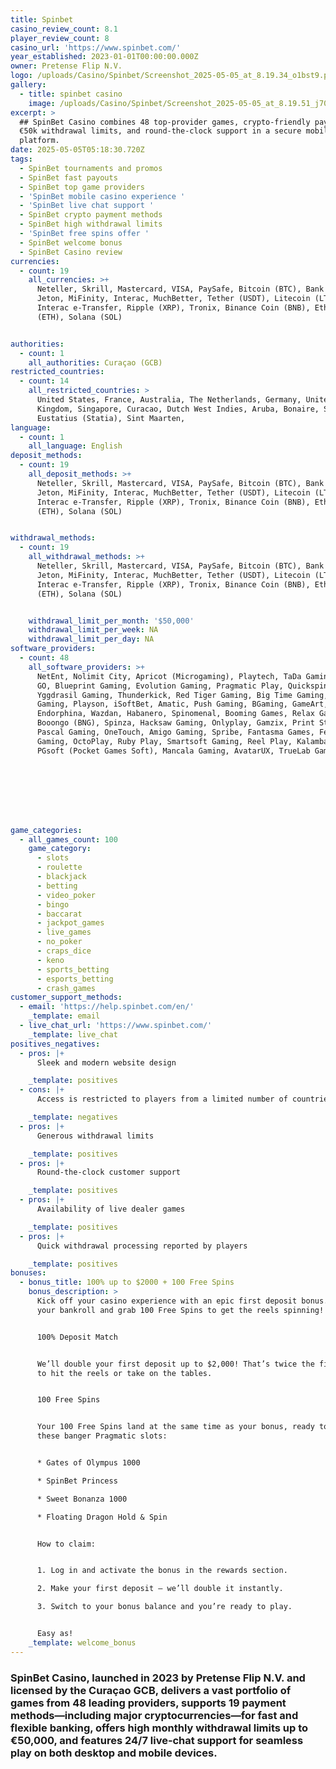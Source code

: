 ```yaml
---
title: Spinbet
casino_review_count: 8.1
player_review_count: 8
casino_url: 'https://www.spinbet.com/'
year_established: 2023-01-01T00:00:00.000Z
owner: Pretense Flip N.V.
logo: /uploads/Casino/Spinbet/Screenshot_2025-05-05_at_8.19.34_o1bst9.png
gallery:
  - title: spinbet casino
    image: /uploads/Casino/Spinbet/Screenshot_2025-05-05_at_8.19.51_j70kzo.png
excerpt: >
  ## SpinBet Casino combines 48 top‑provider games, crypto‑friendly payments,
  €50k withdrawal limits, and round‑the‑clock support in a secure mobile‑first
  platform.
date: 2025-05-05T05:18:30.720Z
tags:
  - SpinBet tournaments and promos
  - SpinBet fast payouts
  - SpinBet top game providers
  - 'SpinBet mobile casino experience '
  - 'SpinBet live chat support '
  - SpinBet crypto payment methods
  - SpinBet high withdrawal limits
  - 'SpinBet free spins offer '
  - SpinBet welcome bonus
  - SpinBet Casino review
currencies:
  - count: 19
    all_currencies: >+
      Neteller, Skrill, Mastercard, VISA, PaySafe, Bitcoin (BTC), Bank transfer,
      Jeton, MiFinity, Interac, MuchBetter, Tether (USDT), Litecoin (LTC),
      Interac e-Transfer, Ripple (XRP), Tronix, Binance Coin (BNB), Ethereum
      (ETH), Solana (SOL)


authorities:
  - count: 1
    all_authorities: Curaçao (GCB)
restricted_countries:
  - count: 14
    all_restricted_countries: >
      United States, France, Australia, The Netherlands, Germany, United
      Kingdom, Singapore, Curacao, Dutch West Indies, Aruba, Bonaire, Saba, Sint
      Eustatius (Statia), Sint Maarten,
language:
  - count: 1
    all_language: English
deposit_methods:
  - count: 19
    all_deposit_methods: >+
      Neteller, Skrill, Mastercard, VISA, PaySafe, Bitcoin (BTC), Bank transfer,
      Jeton, MiFinity, Interac, MuchBetter, Tether (USDT), Litecoin (LTC),
      Interac e-Transfer, Ripple (XRP), Tronix, Binance Coin (BNB), Ethereum
      (ETH), Solana (SOL)


withdrawal_methods:
  - count: 19
    all_withdrawal_methods: >+
      Neteller, Skrill, Mastercard, VISA, PaySafe, Bitcoin (BTC), Bank transfer,
      Jeton, MiFinity, Interac, MuchBetter, Tether (USDT), Litecoin (LTC),
      Interac e-Transfer, Ripple (XRP), Tronix, Binance Coin (BNB), Ethereum
      (ETH), Solana (SOL)


    withdrawal_limit_per_month: '$50,000'
    withdrawal_limit_per_week: NA
    withdrawal_limit_per_day: NA
software_providers:
  - count: 48
    all_software_providers: >+
      NetEnt, Nolimit City, Apricot (Microgaming), Playtech, TaDa Gaming, Play'n
      GO, Blueprint Gaming, Evolution Gaming, Pragmatic Play, Quickspin,
      Yggdrasil Gaming, Thunderkick, Red Tiger Gaming, Big Time Gaming, Betsoft
      Gaming, Playson, iSoftBet, Amatic, Push Gaming, BGaming, GameArt,
      Endorphina, Wazdan, Habanero, Spinomenal, Booming Games, Relax Gaming,
      Booongo (BNG), Spinza, Hacksaw Gaming, Onlyplay, Gamzix, Print Studios,
      Pascal Gaming, OneTouch, Amigo Gaming, Spribe, Fantasma Games, Felix
      Gaming, OctoPlay, Ruby Play, Smartsoft Gaming, Reel Play, Kalamba Games,
      PGsoft (Pocket Games Soft), Mancala Gaming, AvatarUX, TrueLab Games








game_categories:
  - all_games_count: 100
    game_category:
      - slots
      - roulette
      - blackjack
      - betting
      - video_poker
      - bingo
      - baccarat
      - jackpot_games
      - live_games
      - no_poker
      - craps_dice
      - keno
      - sports_betting
      - esports_betting
      - crash_games
customer_support_methods:
  - email: 'https://help.spinbet.com/en/'
    _template: email
  - live_chat_url: 'https://www.spinbet.com/'
    _template: live_chat
positives_negatives:
  - pros: |+
      Sleek and modern website design

    _template: positives
  - cons: |+
      Access is restricted to players from a limited number of countries

    _template: negatives
  - pros: |+
      Generous withdrawal limits

    _template: positives
  - pros: |+
      Round-the-clock customer support

    _template: positives
  - pros: |+
      Availability of live dealer games

    _template: positives
  - pros: |+
      Quick withdrawal processing reported by players

    _template: positives
bonuses:
  - bonus_title: 100% up to $2000 + 100 Free Spins
    bonus_description: >
      Kick off your casino experience with an epic first deposit bonus. Double
      your bankroll and grab 100 Free Spins to get the reels spinning!


      100% Deposit Match


      We’ll double your first deposit up to $2,000! That’s twice the firepower
      to hit the reels or take on the tables.


      100 Free Spins


      Your 100 Free Spins land at the same time as your bonus, ready to go on
      these banger Pragmatic slots:


      * Gates of Olympus 1000

      * SpinBet Princess

      * Sweet Bonanza 1000

      * Floating Dragon Hold & Spin


      How to claim:


      1. Log in and activate the bonus in the rewards section.

      2. Make your first deposit – we’ll double it instantly.

      3. Switch to your bonus balance and you’re ready to play.


      Easy as!
    _template: welcome_bonus
---
```


### SpinBet Casino, launched in 2023 by Pretense Flip N.V. and licensed by the Curaçao GCB, delivers a vast portfolio of games from 48 leading providers, supports 19 payment methods—including major cryptocurrencies—for fast and flexible banking, offers high monthly withdrawal limits up to €50,000, and features 24/7 live‑chat support for seamless play on both desktop and mobile devices.
